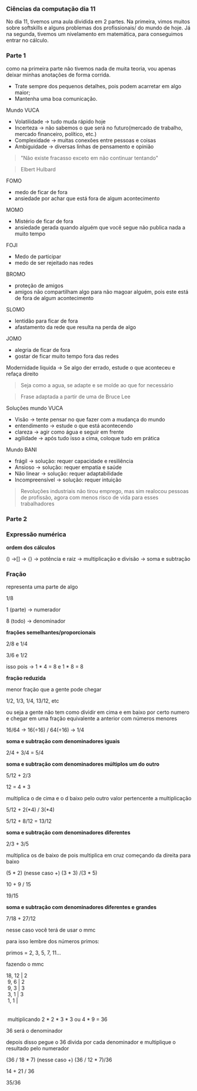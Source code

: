 




### Ciências da computação dia 11

No dia 11, tivemos uma aula dividida em 2 partes. Na primeira, vimos
muitos sobre softskills e alguns problemas dos profissionais/ do mundo
de hoje. Já na segunda, tivemos um nivelamento em matemática, para
conseguimos entrar no cálculo.








### Parte 1

como na primeira parte não tivemos nada de muita teoria, vou apenas
deixar minhas anotações de forma corrida.

-   Trate sempre dos pequenos detalhes, pois podem acarretar em algo
    maior;
-   Mantenha uma boa comunicação.

Mundo VUCA

-   Volatilidade → tudo muda rápido hoje
-   Incerteza → não sabemos o que será no futuro(mercado de trabalho,
    mercado financeiro, político, etc.)
-   Complexidade → muitas conexões entre pessoas e coisas
-   Ambiguidade → diversas linhas de pensamento e opinião

> "Não existe fracasso exceto em não continuar tentando"

> Elbert Hulbard

FOMO

-   medo de ficar de fora
-   ansiedade por achar que está fora de algum acontecimento

MOMO

-   Mistério de ficar de fora
-   ansiedade gerada quando alguém que você segue não publica nada a
    muito tempo

FOJI

-   Medo de participar
-   medo de ser rejeitado nas redes

BROMO

-   proteção de amigos
-   amigos não compartilham algo para não magoar alguém, pois este está
    de fora de algum acontecimento

SLOMO

-   lentidão para ficar de fora
-   afastamento da rede que resulta na perda de algo

JOMO

-   alegria de ficar de fora
-   gostar de ficar muito tempo fora das redes

Modernidade liquida → Se algo der errado, estude o que aconteceu e
refaça direito

> Seja como a agua, se adapte e se molde ao que for necessário

> Frase adaptada a partir de uma de Bruce Lee

Soluções mundo VUCA

-   Visão → tente pensar no que fazer com a mudança do mundo
-   entendimento → estude o que está acontecendo
-   clareza → agir como água e seguir em frente
-   agilidade → após tudo isso a cima, coloque tudo em prática

Mundo BANI

-   frágil → solução: requer capacidade e resiliência
-   Ansioso → solução: requer empatia e saúde
-   Não linear → solução: requer adaptabilidade
-   Incompreensível → solução: requer intuição

> Revoluções industriais não tirou emprego, mas sim realocou pessoas de
> profissão, agora com menos risco de vida para esses trabalhadores








### Parte 2

### Expressão numérica

**ordem dos cálculos**

() →\[\] → {} → potência e raiz → multiplicação e divisão → soma e
subtração

### Fração

representa uma parte de algo

1/8

1 (parte) → numerador

8 (todo) → denominador

**frações semelhantes/proporcionais**

2/8 e 1/4

3/6 e 1/2

isso pois → 1 \* 4 = 8 e 1 \* 8 = 8

**fração reduzida**

menor fração que a gente pode chegar

1/2, 1/3, 1/4, 13/12, etc

ou seja a gente não tem como dividir em cima e em baixo por certo numero
e chegar em uma fração equivalente a anterior com números menores

16/64 → 16(÷16) / 64(÷16) → 1/4

**soma e subtração com denominadores iguais**

2/4 + 3/4 = 5/4

**soma e subtração com denominadores múltiplos um do outro**

5/12 + 2/3

12 = 4 \* 3

multiplica o de cima e o d baixo pelo outro valor pertencente a
multiplicação

5/12 + 2(\*4) / 3(\*4)

5/12 + 8/12 = 13/12

**soma e subtração com denominadores diferentes**

2/3 + 3/5

multiplica os de baixo de pois multiplica em cruz começando da direita
para baixo

(5 \* 2) (nesse caso +) (3 \* 3) /(3 \* 5)

10 + 9 / 15

19/15

**soma e subtração com denominadores diferentes e grandes**

7/18 + 27/12

nesse caso você terá de usar o mmc

para isso lembre dos números primos:

primos = 2, 3, 5, 7, 11...

fazendo o mmc

18, 12 \| 2\
 9, 6 \| 2\
 9, 3 \| 3\
 3, 1 \| 3\
 1, 1 \|\
 \
 \
 multiplicando 2 \* 2 \* 3 \* 3 ou 4 \* 9 = 36

36 será o denominador

depois disso pegue o 36 divida por cada denominador e multiplique o
resultado pelo numerador

(36 / 18 \* 7) (nesse caso +) (36 / 12 \* 7)/36

14 + 21 / 36

35/36


